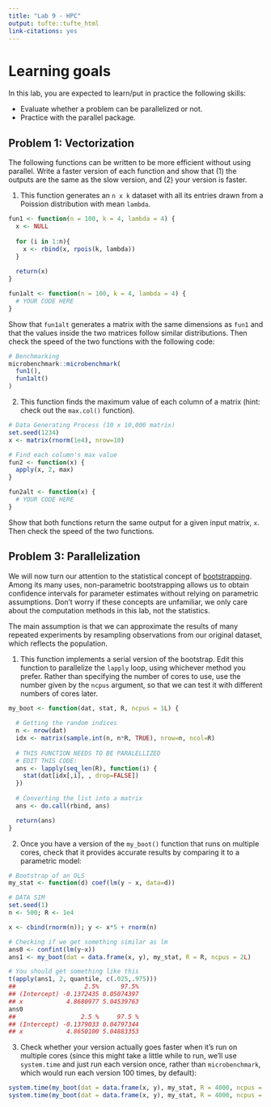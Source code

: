 ```yaml
---
title: "Lab 9 - HPC"
output: tufte::tufte_html
link-citations: yes
---
```


# Learning goals

In this lab, you are expected to learn/put in practice the following skills:

- Evaluate whether a problem can be parallelized or not.
- Practice with the parallel package.


## Problem 1: Vectorization

The following functions can be written to be more efficient without using parallel. Write a faster version of each function and show that (1) the outputs are the same as the slow version, and (2) your version is faster.

1. This function generates an `n x k` dataset with all its entries drawn from a Poission distribution with mean `lambda`.

```r
fun1 <- function(n = 100, k = 4, lambda = 4) {
  x <- NULL
  
  for (i in 1:n){
    x <- rbind(x, rpois(k, lambda))    
  }
  
  return(x)
}

fun1alt <- function(n = 100, k = 4, lambda = 4) {
  # YOUR CODE HERE
}
```

Show that `fun1alt` generates a matrix with the same dimensions as `fun1` and that the values inside the two matrices follow similar distributions. Then check the speed of the two functions with the following code:

```r
# Benchmarking
microbenchmark::microbenchmark(
  fun1(),
  fun1alt()
)
```

2.  This function finds the maximum value of each column of a matrix (hint: check out the `max.col()` function).

```r
# Data Generating Process (10 x 10,000 matrix)
set.seed(1234)
x <- matrix(rnorm(1e4), nrow=10)

# Find each column's max value
fun2 <- function(x) {
  apply(x, 2, max)
}

fun2alt <- function(x) {
  # YOUR CODE HERE
}
```

Show that both functions return the same output for a given input matrix, `x`. Then check the speed of the two functions.


## Problem 3: Parallelization

We will now turn our attention to the statistical concept of
[bootstrapping](https://en.wikipedia.org/wiki/Bootstrapping_(statistics)). Among its many uses, non-parametric bootstrapping allows us to obtain confidence intervals for parameter estimates without relying on parametric assumptions. Don't worry if these concepts are unfamiliar, we only care about the computation methods in this lab, not the statistics.

The main assumption is that we can approximate the results of many repeated experiments by resampling observations from our original dataset, which reflects the population. 

1. This function implements a serial version of the bootstrap. Edit this function to parallelize the `lapply` loop, using whichever method you prefer. Rather than specifying the number of cores to use, use the number given by the `ncpus` argument, so that we can test it with different numbers of cores later.

```r
my_boot <- function(dat, stat, R, ncpus = 1L) {
  
  # Getting the random indices
  n <- nrow(dat)
  idx <- matrix(sample.int(n, n*R, TRUE), nrow=n, ncol=R)
  
  # THIS FUNCTION NEEDS TO BE PARALELLIZED
  # EDIT THIS CODE:
  ans <- lapply(seq_len(R), function(i) {
    stat(dat[idx[,i], , drop=FALSE])
  })
  
  # Converting the list into a matrix
  ans <- do.call(rbind, ans)

  return(ans)
}
```


2. Once you have a version of the `my_boot()` function that runs on multiple cores, check that it provides accurate results by comparing it to a parametric model:

```r
# Bootstrap of an OLS
my_stat <- function(d) coef(lm(y ~ x, data=d))

# DATA SIM
set.seed(1)
n <- 500; R <- 1e4

x <- cbind(rnorm(n)); y <- x*5 + rnorm(n)

# Checking if we get something similar as lm
ans0 <- confint(lm(y~x))
ans1 <- my_boot(dat = data.frame(x, y), my_stat, R = R, ncpus = 2L)

# You should get something like this
t(apply(ans1, 2, quantile, c(.025,.975)))
##                   2.5%      97.5%
## (Intercept) -0.1372435 0.05074397
## x            4.8680977 5.04539763
ans0
##                  2.5 %     97.5 %
## (Intercept) -0.1379033 0.04797344
## x            4.8650100 5.04883353
```

3. Check whether your version actually goes faster when it's run on multiple cores (since this might take a little while to run, we'll use `system.time` and just run each version once, rather than `microbenchmark`, which would run each version 100 times, by default):

```r
system.time(my_boot(dat = data.frame(x, y), my_stat, R = 4000, ncpus = 1L))
system.time(my_boot(dat = data.frame(x, y), my_stat, R = 4000, ncpus = 2L))
```

